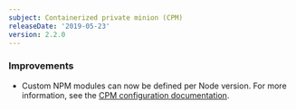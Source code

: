 ```yaml
---
subject: Containerized private minion (CPM)
releaseDate: '2019-05-23'
version: 2.2.0
---
```


### Improvements

* Custom NPM modules can now be defined per Node version. For more information, see the [CPM configuration documentation](https://docs.newrelic.com/docs/synthetics/new-relic-synthetics/private-locations/containerized-private-minion-cpm-configuration).
